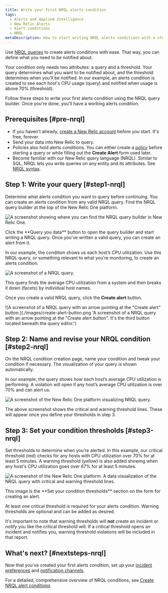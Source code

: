 ```yaml
---
title: Write your first NRQL alerts condition
tags:
  - Alerts and Applied Intelligence
  - New Relic Alerts
  - Alert conditions
  - NRQL
metaDescription: How to start writing NRQL alerts conditions with a step-by-step user case.
---
```


Use [NRQL queries](/docs/query-your-data/nrql-new-relic-query-language/get-started/introduction-nrql-new-relics-query-language/) to create alerts conditions with ease. That way, you can define what you need to be notified about.

Your condition only needs two attributes: a query and a threshold. Your query determines what you want to be notified about, and the threshold determines when you’ll be notified. In our example, an alerts condition is created to see each host's CPU usage (query) and notified when usage is above 70% (threshold).

Follow these steps to write your first alerts condition using the NRQL query builder. Once you're done, you'll have a working alerts condition.

## Prerequisites [#pre-nrql]

- If you haven't already, [create a New Relic account](https://newrelic.com/signup) before you start. It's free, forever. 
- Send your data into New Relic to query. 
- Policies also hold alerts conditions. You can either create a [policy](/docs/alerts-applied-intelligence/new-relic-alerts/alert-policies/create-edit-or-find-alert-policy/) before starting a query or while filling out the **Create Alert** form used later.
- Become familiar with our New Relic query language (NRQL). Similar to SQL, NRQL lets you write queries on any entity and its attributes. See [NRQL syntax](/docs/query-your-data/nrql-new-relic-query-language/get-started/introduction-nrql-new-relics-query-language/#syntax).

## Step 1: Write your query [#step1-nrql]

Determine what alerts condition you want to query before continuing. You can create an alerts condition from any valid NRQL query. Find the NRQL query builder at the top of the New Relic One platform.

![A screenshot showing where you can find the NRQL query builder in New Relic One.](./images/find-builder.png 'A screenshot showing where you can find the NRQL query builder in New Relic One.')

<figcaption>
  Click the **Query you data** button to open the query builder and start writing a NRQL query. Once you've written a valid query, you can create an alert from it.
</figcaption>

In our example, the condition shows us each host’s CPU utilization. Use this NRQL query, or something relevant to what you're monitoring, to create an alerts condition.

![A screenshot of a NRQL query.](./images/nrql-query.png 'A screenshot of a NRQL query.')

<figcaption>
  This query finds the average CPU utilization from a system and then breaks it
  down (facets) by individual host names.
</figcaption>

Once you create a valid NRQL query, click the **Create alert** button.

![A screenshot of a NRQL query with an arrow pointing at the "Create alert" button.](./images/create-alert-button.png 'A screenshot of a NRQL query with an arrow pointing at the "Create alert button". It's the third button located beneath the query editor.')

## Step 2: Name and revise your NRQL condition [#step2-nrql]

On the NRQL condition creation page, name your condition and tweak your condition if necessary. The visualization of your query is shown automatically.

In our example, the query shows how each host’s average CPU utilization is performing. A violation will open if any host’s average CPU utilization is over 70% and can alert us.

![A screenshot of the New Relic One platform visualizing NRQL query.](./images/show-nrql-graph.png 'A screenshot of the New Relic One platform visualizing NRQL query.')

<figcaption>
  The above screenshot shows the critical and warning threshold lines. These
  will appear once you define your thresholds in step 3.
</figcaption>

## Step 3: Set your condition thresholds [#step3-nrql]

Set thresholds to determine when you’re alerted. In this example, our critical threshold (red) checks for any hosts with CPU utilization over 70% for at least 5 minutes. A warning threshold (yellow) is also added showing when any host's CPU utilization goes over 67% for at least 5 minutes.

![A screenshot of the New Relic One platform. A data visualization of the NRQL query with critical and warning threshold lines.](./images/nrql-set-threshold.png 'A screenshot of the New Relic One platform. A data visualization of the NRQL query with critical and warning threshold lines.')

<figcaption>
  This image is the **Set your condition thresholds** section on the form for creating an alert.
</figcaption>

At least one critical threshold is required for your alerts condition. Warning thresholds are optional and can be added as desired. 

It's important to note that warning thresholds will **not** create an incident or notify you like the critical threshold will. If a critical threshold opens an incident and notifies you, warning threshold violations will be included in that report.

## What's next? [#nextsteps-nrql]

Now that you've created your first alerts condition, set up your [incident preferences](/docs/alerts-applied-intelligence/new-relic-alerts/alert-policies/specify-when-alerts-create-incidents/) and [notification channels](/docs/alerts-applied-intelligence/new-relic-alerts/alert-notifications/notification-channels-control-where-send-alerts/). 

For a detailed, comprehensive overview of NRQL conditions, see [Create NRQL alert conditions](/docs/alerts-applied-intelligence/new-relic-alerts/alert-conditions/create-nrql-alert-conditions/)
